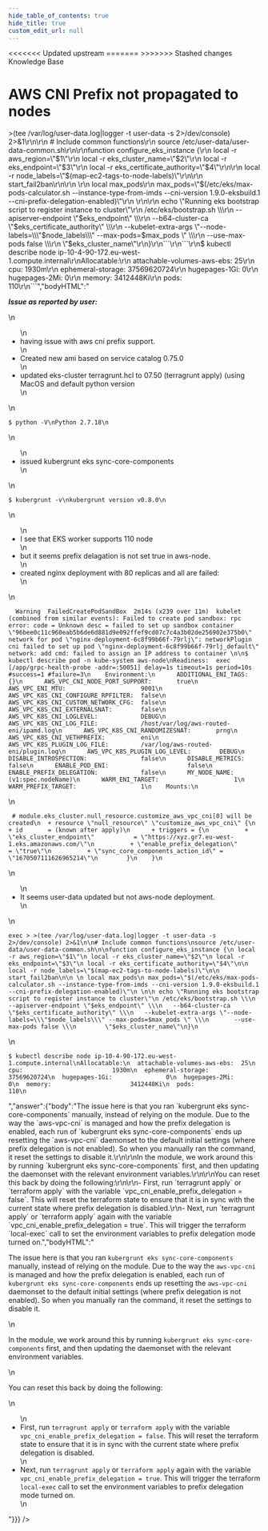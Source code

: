 ```yaml
---
hide_table_of_contents: true
hide_title: true
custom_edit_url: null
---
```



<head>
<<<<<<< Updated upstream
  <link rel="canonical" href="https://github.com/tnn-tnn-tnn-tnn-tnn-gruntwork-io/knowledge-base/discussions/196" />
=======
  <link rel="canonical" href="https://github.com/tnn-gruntwork-io/knowledge-base/discussions/196" />
>>>>>>> Stashed changes
</head>

<CenterLayout>
<span className="searchCategory">Knowledge Base</span>
<h1>AWS CNI Prefix not propagated to nodes</h1>
<GitHub discussion={{"id":"D_kwDOF8slf84AOyYo","number":196,"author":{"login":"ina-stoyanova"},"title":"AWS CNI Prefix not propagated to nodes","body":"**_Issue as reported by user:_** \r\n- having issue with aws cni prefix support.\r\n- Created new ami based on service catalog 0.75.0\r\n- updated eks-cluster terragrunt.hcl to 07.50 (terragrunt apply)  (using MacOS and default python version\r\n\r\n```\r\n$ python -V\r\nPython 2.7.18\r\n```\r\n- issued kubergrunt eks sync-core-components\r\n\r\n```\r\n$ kubergrunt -v\r\nkubergrunt version v0.8.0\r\n```\r\n- I see that EKS worker supports 110 node\r\n- but it seems prefix delagation is not set true in  aws-node. \r\n- created nginx deployment with 80 replicas and all are failed:\r\n```\r\n  Warning  FailedCreatePodSandBox  2m14s (x239 over 11m)  kubelet            (combined from similar events): Failed to create pod sandbox: rpc error: code = Unknown desc = failed to set up sandbox container \"96bee0c11c960eab5b6de6d881d9e092ffef9cd07c7c4a3b02de256902e375b0\" network for pod \"nginx-deployment-6c8f99b66f-79rlj\": networkPlugin cni failed to set up pod \"nginx-deployment-6c8f99b66f-79rlj_default\" network: add cmd: failed to assign an IP address to container \r\n\r\n$ kubectl describe pod -n kube-system aws-node\r\nReadiness:  exec [/app/grpc-health-probe -addr=:50051] delay=1s timeout=1s period=10s #success=1 #failure=3\r\n    Environment:\r\n      ADDITIONAL_ENI_TAGS:                 {}\r\n      AWS_VPC_CNI_NODE_PORT_SUPPORT:       true\r\n      AWS_VPC_ENI_MTU:                     9001\r\n      AWS_VPC_K8S_CNI_CONFIGURE_RPFILTER:  false\r\n      AWS_VPC_K8S_CNI_CUSTOM_NETWORK_CFG:  false\r\n      AWS_VPC_K8S_CNI_EXTERNALSNAT:        false\r\n      AWS_VPC_K8S_CNI_LOGLEVEL:            DEBUG\r\n      AWS_VPC_K8S_CNI_LOG_FILE:            /host/var/log/aws-routed-eni/ipamd.log\r\n      AWS_VPC_K8S_CNI_RANDOMIZESNAT:       prng\r\n      AWS_VPC_K8S_CNI_VETHPREFIX:          eni\r\n      AWS_VPC_K8S_PLUGIN_LOG_FILE:         /var/log/aws-routed-eni/plugin.log\r\n      AWS_VPC_K8S_PLUGIN_LOG_LEVEL:        DEBUG\r\n      DISABLE_INTROSPECTION:               false\r\n      DISABLE_METRICS:                     false\r\n      ENABLE_POD_ENI:                      false\r\n      ENABLE_PREFIX_DELEGATION:            false\r\n      MY_NODE_NAME:                         (v1:spec.nodeName)\r\n      WARM_ENI_TARGET:                     1\r\n      WARM_PREFIX_TARGET:                  1\r\n    Mounts:\r\n```\r\n```\r\n # module.eks_cluster.null_resource.customize_aws_vpc_cni[0] will be created\r\n  + resource \"null_resource\" \"customize_aws_vpc_cni\" {\r\n      + id       = (known after apply)\r\n      + triggers = {\r\n          + \"eks_cluster_endpoint\"           = \"https://xyz.gr7.eu-west-1.eks.amazonaws.com/\"\r\n          + \"enable_prefix_delegation\"       = \"true\"\r\n          + \"sync_core_components_action_id\" = \"1670507111626965214\"\r\n        }\r\n    }\r\n```\r\n    \r\n- It seems user-data updated but not aws-node deployment.\r\n \r\n ``` From: https://alestic.com/2010/12/ec2-user-data-output/\r\n exec > >(tee /var/log/user-data.log|logger -t user-data -s 2>/dev/console) 2>&1\r\n\r\n # Include common functions\r\n source /etc/user-data/user-data-common.sh\r\n\r\nfunction configure_eks_instance {\r\n  local -r aws_region=\"$1\"\r\n  local -r eks_cluster_name=\"$2\"\r\n  local -r eks_endpoint=\"$3\"\r\n  local -r eks_certificate_authority=\"$4\"\r\n\r\n  local -r node_labels=\"$(map-ec2-tags-to-node-labels)\"\r\n\r\n  start_fail2ban\r\n\r\n  \r\n  local max_pods\r\n  max_pods=\"$(/etc/eks/max-pods-calculator.sh --instance-type-from-imds --cni-version 1.9.0-eksbuild.1 --cni-prefix-delegation-enabled)\"\r\n  \r\n\r\n  echo \"Running eks bootstrap script to register instance to cluster\"\r\n  /etc/eks/bootstrap.sh \\\r\n    --apiserver-endpoint \"$eks_endpoint\" \\\r\n    --b64-cluster-ca \"$eks_certificate_authority\" \\\r\n    --kubelet-extra-args \"--node-labels=\\\"$node_labels\\\" --max-pods=$max_pods \" \\\r\n        --use-max-pods false \\\r\n         \"$eks_cluster_name\"\r\n}\r\n```\r\n```\r\n$ kubectl describe node ip-10-4-90-172.eu-west-1.compute.internal\r\nAllocatable:\r\n  attachable-volumes-aws-ebs:  25\r\n  cpu:                         1930m\r\n  ephemeral-storage:           37569620724\r\n  hugepages-1Gi:               0\r\n  hugepages-2Mi:               0\r\n  memory:                      3412448Ki\r\n  pods:                        110\r\n```","bodyHTML":"<p dir=\"auto\"><strong><em>Issue as reported by user:</em></strong></p>\n<ul dir=\"auto\">\n<li>having issue with aws cni prefix support.</li>\n<li>Created new ami based on service catalog 0.75.0</li>\n<li>updated eks-cluster terragrunt.hcl to 07.50 (terragrunt apply)  (using MacOS and default python version</li>\n</ul>\n<div class=\"snippet-clipboard-content notranslate position-relative overflow-auto\" data-snippet-clipboard-copy-content=\"$ python -V\nPython 2.7.18\"><pre class=\"notranslate\"><code class=\"notranslate\">$ python -V\nPython 2.7.18\n</code></pre></div>\n<ul dir=\"auto\">\n<li>issued kubergrunt eks sync-core-components</li>\n</ul>\n<div class=\"snippet-clipboard-content notranslate position-relative overflow-auto\" data-snippet-clipboard-copy-content=\"$ kubergrunt -v\nkubergrunt version v0.8.0\"><pre class=\"notranslate\"><code class=\"notranslate\">$ kubergrunt -v\nkubergrunt version v0.8.0\n</code></pre></div>\n<ul dir=\"auto\">\n<li>I see that EKS worker supports 110 node</li>\n<li>but it seems prefix delagation is not set true in  aws-node.</li>\n<li>created nginx deployment with 80 replicas and all are failed:</li>\n</ul>\n<div class=\"snippet-clipboard-content notranslate position-relative overflow-auto\" data-snippet-clipboard-copy-content=\"  Warning  FailedCreatePodSandBox  2m14s (x239 over 11m)  kubelet            (combined from similar events): Failed to create pod sandbox: rpc error: code = Unknown desc = failed to set up sandbox container &quot;96bee0c11c960eab5b6de6d881d9e092ffef9cd07c7c4a3b02de256902e375b0&quot; network for pod &quot;nginx-deployment-6c8f99b66f-79rlj&quot;: networkPlugin cni failed to set up pod &quot;nginx-deployment-6c8f99b66f-79rlj_default&quot; network: add cmd: failed to assign an IP address to container \n\n$ kubectl describe pod -n kube-system aws-node\nReadiness:  exec [/app/grpc-health-probe -addr=:50051] delay=1s timeout=1s period=10s #success=1 #failure=3\n    Environment:\n      ADDITIONAL_ENI_TAGS:                 {}\n      AWS_VPC_CNI_NODE_PORT_SUPPORT:       true\n      AWS_VPC_ENI_MTU:                     9001\n      AWS_VPC_K8S_CNI_CONFIGURE_RPFILTER:  false\n      AWS_VPC_K8S_CNI_CUSTOM_NETWORK_CFG:  false\n      AWS_VPC_K8S_CNI_EXTERNALSNAT:        false\n      AWS_VPC_K8S_CNI_LOGLEVEL:            DEBUG\n      AWS_VPC_K8S_CNI_LOG_FILE:            /host/var/log/aws-routed-eni/ipamd.log\n      AWS_VPC_K8S_CNI_RANDOMIZESNAT:       prng\n      AWS_VPC_K8S_CNI_VETHPREFIX:          eni\n      AWS_VPC_K8S_PLUGIN_LOG_FILE:         /var/log/aws-routed-eni/plugin.log\n      AWS_VPC_K8S_PLUGIN_LOG_LEVEL:        DEBUG\n      DISABLE_INTROSPECTION:               false\n      DISABLE_METRICS:                     false\n      ENABLE_POD_ENI:                      false\n      ENABLE_PREFIX_DELEGATION:            false\n      MY_NODE_NAME:                         (v1:spec.nodeName)\n      WARM_ENI_TARGET:                     1\n      WARM_PREFIX_TARGET:                  1\n    Mounts:\"><pre class=\"notranslate\"><code class=\"notranslate\">  Warning  FailedCreatePodSandBox  2m14s (x239 over 11m)  kubelet            (combined from similar events): Failed to create pod sandbox: rpc error: code = Unknown desc = failed to set up sandbox container \"96bee0c11c960eab5b6de6d881d9e092ffef9cd07c7c4a3b02de256902e375b0\" network for pod \"nginx-deployment-6c8f99b66f-79rlj\": networkPlugin cni failed to set up pod \"nginx-deployment-6c8f99b66f-79rlj_default\" network: add cmd: failed to assign an IP address to container \n\n$ kubectl describe pod -n kube-system aws-node\nReadiness:  exec [/app/grpc-health-probe -addr=:50051] delay=1s timeout=1s period=10s #success=1 #failure=3\n    Environment:\n      ADDITIONAL_ENI_TAGS:                 {}\n      AWS_VPC_CNI_NODE_PORT_SUPPORT:       true\n      AWS_VPC_ENI_MTU:                     9001\n      AWS_VPC_K8S_CNI_CONFIGURE_RPFILTER:  false\n      AWS_VPC_K8S_CNI_CUSTOM_NETWORK_CFG:  false\n      AWS_VPC_K8S_CNI_EXTERNALSNAT:        false\n      AWS_VPC_K8S_CNI_LOGLEVEL:            DEBUG\n      AWS_VPC_K8S_CNI_LOG_FILE:            /host/var/log/aws-routed-eni/ipamd.log\n      AWS_VPC_K8S_CNI_RANDOMIZESNAT:       prng\n      AWS_VPC_K8S_CNI_VETHPREFIX:          eni\n      AWS_VPC_K8S_PLUGIN_LOG_FILE:         /var/log/aws-routed-eni/plugin.log\n      AWS_VPC_K8S_PLUGIN_LOG_LEVEL:        DEBUG\n      DISABLE_INTROSPECTION:               false\n      DISABLE_METRICS:                     false\n      ENABLE_POD_ENI:                      false\n      ENABLE_PREFIX_DELEGATION:            false\n      MY_NODE_NAME:                         (v1:spec.nodeName)\n      WARM_ENI_TARGET:                     1\n      WARM_PREFIX_TARGET:                  1\n    Mounts:\n</code></pre></div>\n<div class=\"snippet-clipboard-content notranslate position-relative overflow-auto\" data-snippet-clipboard-copy-content=\" # module.eks_cluster.null_resource.customize_aws_vpc_cni[0] will be created\n  + resource &quot;null_resource&quot; &quot;customize_aws_vpc_cni&quot; {\n      + id       = (known after apply)\n      + triggers = {\n          + &quot;eks_cluster_endpoint&quot;           = &quot;https://xyz.gr7.eu-west-1.eks.amazonaws.com/&quot;\n          + &quot;enable_prefix_delegation&quot;       = &quot;true&quot;\n          + &quot;sync_core_components_action_id&quot; = &quot;1670507111626965214&quot;\n        }\n    }\"><pre class=\"notranslate\"><code class=\"notranslate\"> # module.eks_cluster.null_resource.customize_aws_vpc_cni[0] will be created\n  + resource \"null_resource\" \"customize_aws_vpc_cni\" {\n      + id       = (known after apply)\n      + triggers = {\n          + \"eks_cluster_endpoint\"           = \"https://xyz.gr7.eu-west-1.eks.amazonaws.com/\"\n          + \"enable_prefix_delegation\"       = \"true\"\n          + \"sync_core_components_action_id\" = \"1670507111626965214\"\n        }\n    }\n</code></pre></div>\n<ul dir=\"auto\">\n<li>It seems user-data updated but not aws-node deployment.</li>\n</ul>\n<div class=\"snippet-clipboard-content notranslate position-relative overflow-auto\" data-snippet-clipboard-copy-content=\"exec &gt; &gt;(tee /var/log/user-data.log|logger -t user-data -s 2&gt;/dev/console) 2&gt;&amp;1\n\n# Include common functions\nsource /etc/user-data/user-data-common.sh\n\nfunction configure_eks_instance {\n local -r aws_region=&quot;$1&quot;\n local -r eks_cluster_name=&quot;$2&quot;\n local -r eks_endpoint=&quot;$3&quot;\n local -r eks_certificate_authority=&quot;$4&quot;\n\n local -r node_labels=&quot;$(map-ec2-tags-to-node-labels)&quot;\n\n start_fail2ban\n\n \n local max_pods\n max_pods=&quot;$(/etc/eks/max-pods-calculator.sh --instance-type-from-imds --cni-version 1.9.0-eksbuild.1 --cni-prefix-delegation-enabled)&quot;\n \n\n echo &quot;Running eks bootstrap script to register instance to cluster&quot;\n /etc/eks/bootstrap.sh \\\n   --apiserver-endpoint &quot;$eks_endpoint&quot; \\\n   --b64-cluster-ca &quot;$eks_certificate_authority&quot; \\\n   --kubelet-extra-args &quot;--node-labels=\\&quot;$node_labels\\&quot; --max-pods=$max_pods &quot; \\\n       --use-max-pods false \\\n        &quot;$eks_cluster_name&quot;\n}\"><pre lang=\"From:\" class=\"notranslate\"><code class=\"notranslate\">exec &gt; &gt;(tee /var/log/user-data.log|logger -t user-data -s 2&gt;/dev/console) 2&gt;&amp;1\n\n# Include common functions\nsource /etc/user-data/user-data-common.sh\n\nfunction configure_eks_instance {\n local -r aws_region=\"$1\"\n local -r eks_cluster_name=\"$2\"\n local -r eks_endpoint=\"$3\"\n local -r eks_certificate_authority=\"$4\"\n\n local -r node_labels=\"$(map-ec2-tags-to-node-labels)\"\n\n start_fail2ban\n\n \n local max_pods\n max_pods=\"$(/etc/eks/max-pods-calculator.sh --instance-type-from-imds --cni-version 1.9.0-eksbuild.1 --cni-prefix-delegation-enabled)\"\n \n\n echo \"Running eks bootstrap script to register instance to cluster\"\n /etc/eks/bootstrap.sh \\\n   --apiserver-endpoint \"$eks_endpoint\" \\\n   --b64-cluster-ca \"$eks_certificate_authority\" \\\n   --kubelet-extra-args \"--node-labels=\\\"$node_labels\\\" --max-pods=$max_pods \" \\\n       --use-max-pods false \\\n        \"$eks_cluster_name\"\n}\n</code></pre></div>\n<div class=\"snippet-clipboard-content notranslate position-relative overflow-auto\" data-snippet-clipboard-copy-content=\"$ kubectl describe node ip-10-4-90-172.eu-west-1.compute.internal\nAllocatable:\n  attachable-volumes-aws-ebs:  25\n  cpu:                         1930m\n  ephemeral-storage:           37569620724\n  hugepages-1Gi:               0\n  hugepages-2Mi:               0\n  memory:                      3412448Ki\n  pods:                        110\"><pre class=\"notranslate\"><code class=\"notranslate\">$ kubectl describe node ip-10-4-90-172.eu-west-1.compute.internal\nAllocatable:\n  attachable-volumes-aws-ebs:  25\n  cpu:                         1930m\n  ephemeral-storage:           37569620724\n  hugepages-1Gi:               0\n  hugepages-2Mi:               0\n  memory:                      3412448Ki\n  pods:                        110\n</code></pre></div>","answer":{"body":"The issue here is that you ran `kubergrunt eks sync-core-components` manually, instead of relying on the module. Due to the way the `aws-vpc-cni` is managed and how the prefix delegation is enabled, each run of `kubergrunt eks sync-core-components` ends up resetting the `aws-vpc-cni` daemonset to the default initial settings (where prefix delegation is not enabled). So when you manually ran the command, it reset the settings to disable it.\r\n\r\nIn the module, we work around this by running `kubergrunt eks sync-core-components` first, and then updating the daemonset with the relevant environment variables.\r\n\r\nYou can reset this back by doing the following:\r\n\r\n- First, run `terragrunt apply` or `terraform apply` with the variable `vpc_cni_enable_prefix_delegation = false`. This will reset the terraform state to ensure that it is in sync with the current state where prefix delegation is disabled.\r\n- Next, run `terragrunt apply` or `terraform apply` again with the variable `vpc_cni_enable_prefix_delegation = true`. This will trigger the terraform `local-exec` call to set the environment variables to prefix delegation mode turned on.","bodyHTML":"<p dir=\"auto\">The issue here is that you ran <code class=\"notranslate\">kubergrunt eks sync-core-components</code> manually, instead of relying on the module. Due to the way the <code class=\"notranslate\">aws-vpc-cni</code> is managed and how the prefix delegation is enabled, each run of <code class=\"notranslate\">kubergrunt eks sync-core-components</code> ends up resetting the <code class=\"notranslate\">aws-vpc-cni</code> daemonset to the default initial settings (where prefix delegation is not enabled). So when you manually ran the command, it reset the settings to disable it.</p>\n<p dir=\"auto\">In the module, we work around this by running <code class=\"notranslate\">kubergrunt eks sync-core-components</code> first, and then updating the daemonset with the relevant environment variables.</p>\n<p dir=\"auto\">You can reset this back by doing the following:</p>\n<ul dir=\"auto\">\n<li>First, run <code class=\"notranslate\">terragrunt apply</code> or <code class=\"notranslate\">terraform apply</code> with the variable <code class=\"notranslate\">vpc_cni_enable_prefix_delegation = false</code>. This will reset the terraform state to ensure that it is in sync with the current state where prefix delegation is disabled.</li>\n<li>Next, run <code class=\"notranslate\">terragrunt apply</code> or <code class=\"notranslate\">terraform apply</code> again with the variable <code class=\"notranslate\">vpc_cni_enable_prefix_delegation = true</code>. This will trigger the terraform <code class=\"notranslate\">local-exec</code> call to set the environment variables to prefix delegation mode turned on.</li>\n</ul>"}}} />

</CenterLayout>
  

<!-- ##DOCS-SOURCER-START
{
  "sourcePlugin": "github-discussions",
  "hash": "363cd5871e162c2c8e0afd8b3bd79c66"
}
##DOCS-SOURCER-END -->
